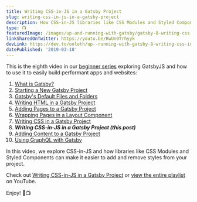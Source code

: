 ```yaml
---
title: Writing CSS-in-JS in a Gatsby Project
slug: writing-css-in-js-in-a-gatsby-project
description: How CSS-in-JS libraries like CSS Modules and Styled Components make it easier to safely add and remove styles.
type: 📺
featuredImage: /images/up-and-running-with-gatsby/gatsby-8-writing-css-in-js-in-a-gatsby-project.png
linkSharedOnTwitter: https://youtu.be/RwUn0Trhyyk
devLink: https://dev.to/ooloth/up--running-with-gatsby-8-writing-css-in-js-in-a-gatsby-project-43e7
datePublished: '2019-03-18'
---
```


This is the eighth video in our [beginner series](https://www.youtube.com/watch?v=jAa1wh5ATm0&list=PLHBEcHVSROXQQhXpNhmiVKKcw72Cc0V-U) exploring GatsbyJS and how to use it to easily build performant apps and websites:

1. [What is Gatsby?](/what-is-gatsby)
2. [Starting a New Gatsby Project](/starting-a-new-gatsby-project)
3. [Gatsby's Default Files and Folders](/gatsbys-default-files-and-folders)
4. [Writing HTML in a Gatsby Project](/writing-html-in-a-gatsby-project)
5. [Adding Pages to a Gatsby Project](/adding-pages-to-a-gatsby-project)
6. [Wrapping Pages in a Layout Component](/wrapping-pages-in-a-layout-component)
7. [Writing CSS in a Gatsby Project](/writing-css-in-a-gatsby-project)
8. **_Writing CSS-in-JS in a Gatsby Project (this post)_**
9. [Adding Content to a Gatsby Project](/adding-content-to-a-gatsby-project)
10. [Using GraphQL with Gatsby](/using-graphql-with-gatsby)

In this video, we explore CSS-in-JS and how libraries like CSS Modules and Styled Components can make it easier to add and remove styles from your project.

Check out [Writing CSS-in-JS in a Gatsby Project](https://youtu.be/RwUn0Trhyyk) or [view the entire playlist](https://www.youtube.com/watch?v=jAa1wh5ATm0&list=PLHBEcHVSROXQQhXpNhmiVKKcw72Cc0V-U) on YouTube.

Enjoy! 🎉📺
